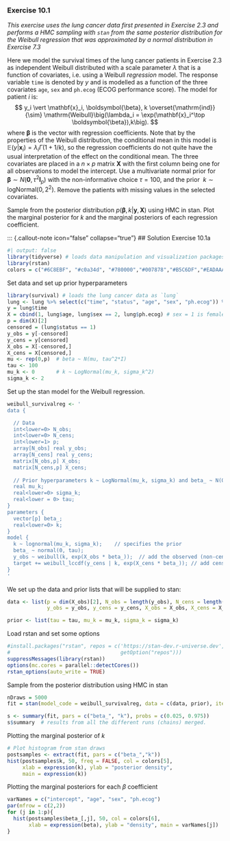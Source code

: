 
### Exercise 10.1 {#sec-prob_weibullreg_lung_stan}

*This exercise uses the lung cancer data first presented in Exercise 2.3 and performs a HMC sampling with `stan` from the same posterior distribution for the Weibull regression that was approximated by a normal distribution in Exercise 7.3*

Here we model the survival times of the lung cancer patients in Exercise 2.3 as independent Weibull distributed with a scale parameter $\lambda$ that is a function of covariates, i.e. using a Weibull *regression* model. The response variable `time` is denoted by $y$ and is modelled as a function of the three covariates `age`, `sex` and `ph.ecog` (ECOG performance score). The model for patient $i$ is:
$$
y_i \vert \mathbf{x}_i, \boldsymbol{\beta}, k \overset{\mathrm{ind}}{\sim} \mathrm{Weibull}\big(\lambda_i = \exp(\mathbf{x}_i^\top \boldsymbol{\beta}),k\big).
$$
where $\boldsymbol{\beta}$ is the vector with regression coefficients. Note that by the properties of the Weibull distribution, the conditional mean in this model is $\mathbb{E}(y \vert \mathbf{x}_i) = \lambda_i\Gamma(1+1/k)$, so the regression coefficients do not quite have the usual interpretation of the effect on the conditional mean. The three covariates are placed in a $n\times p$ matrix $\mathbf{X}$ with the first column being one for all observations to model the intercept. Use a multivariate normal prior for $\boldsymbol{\beta} \sim N(\mathbf{0},\tau^2\mathbf{I}_p)$ with the non-informative choice $\tau = 100$, and the prior $\ k \sim \mathrm{logNormal}(0,2^2)$. Remove the patients with missing values in the selected covariates. 

Sample from the posterior distribution $p(\boldsymbol{\beta}, k \vert \mathbf{y}, \mathbf{X})$ using HMC in stan. Plot the  marginal posterior for $k$ and the marginal posteriors of each regression coefficient.
  
::: {.callout-note icon="false" collapse="true"}
## Solution Exercise 10.1a

```r
#| output: false
library(tidyverse) # loads data manipulation and visualization packages
library(rstan)
colors = c("#6C8EBF", "#c0a34d", "#780000","#007878","#B5C6DF","#EADAAA","#AE6666")
```

Set data and set up prior hyperparameters
```r
library(survival) # loads the lung cancer data as `lung`
lung <- lung %>% select(c("time", "status", "age", "sex", "ph.ecog")) %>% drop_na()
y = lung$time
X = cbind(1, lung$age, lung$sex == 2, lung$ph.ecog) # sex = 1 is female
p = dim(X)[2]
censored = (lung$status == 1)
y_obs = y[-censored]
y_cens = y[censored]
X_obs = X[-censored,]
X_cens = X[censored,]
mu <- rep(0,p)  # beta ~ N(mu, tau^2*I)
tau <- 100    
mu_k <- 0       # k ~ LogNormal(mu_k, sigma_k^2)
sigma_k <- 2
```

Set up the stan model for the Weibull regression. 
```r
weibull_survivalreg <- '
data {

  // Data
  int<lower=0> N_obs;
  int<lower=0> N_cens;
  int<lower=1> p;
  array[N_obs] real y_obs;
  array[N_cens] real y_cens;
  matrix[N_obs,p] X_obs;
  matrix[N_cens,p] X_cens;
  
  // Prior hyperparameters k ~ LogNormal(mu_k, sigma_k) and beta_ ~ N(0, tau^2*I)
  real mu_k;
  real<lower=0> sigma_k;
  real<lower = 0> tau;
}
parameters {
  vector[p] beta_;
  real<lower=0> k;
}
model {
  k ~ lognormal(mu_k, sigma_k);    // specifies the prior
  beta_ ~ normal(0, tau);
  y_obs ~ weibull(k, exp(X_obs * beta_));  // add the observed (non-censored) data
  target += weibull_lccdf(y_cens | k, exp(X_cens * beta_)); // add censored. 
}
'
```

We set up the data and prior lists that will be supplied to stan:
```r
data <- list(p = dim(X_obs)[2], N_obs = length(y_obs), N_cens = length(y_cens), 
             y_obs = y_obs, y_cens = y_cens, X_obs = X_obs, X_cens = X_cens)

prior <- list(tau = tau, mu_k = mu_k, sigma_k = sigma_k)
```

Load rstan and set some options
```r
#install.packages("rstan", repos = c('https://stan-dev.r-universe.dev', 
#                                    getOption("repos")))
suppressMessages(library(rstan))
options(mc.cores = parallel::detectCores())
rstan_options(auto_write = TRUE)
```

Sample from the posterior distribution using HMC in stan
```r
nDraws = 5000
fit = stan(model_code = weibull_survivalreg, data = c(data, prior), iter = nDraws)
```

```r
s <- summary(fit, pars = c("beta_", "k"), probs = c(0.025, 0.975))
s$summary  # results from all the different runs (chains) merged.
```
Plotting the marginal posterior of $k$
```r
# Plot histogram from stan draws
postsamples <- extract(fit, pars = c("beta_","k"))
hist(postsamples$k, 50, freq = FALSE, col = colors[5], 
     xlab = expression(k), ylab = "posterior density", 
     main = expression(k))
```

Plotting the marginal posteriors for each $\beta$ coefficient
```r
varNames = c("intercept", "age", "sex", "ph.ecog")
par(mfrow = c(2,2))
for (j in 1:p){
  hist(postsamples$beta_[,j], 50, col = colors[6], 
       xlab = expression(beta), ylab = "density", main = varNames[j])
}
```
